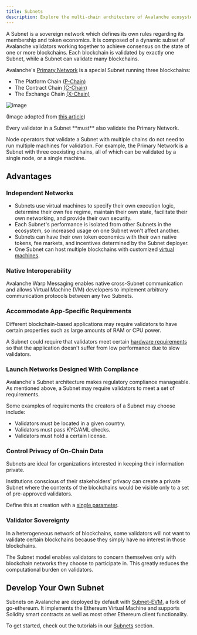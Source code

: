 ```yaml
---
title: Subnets
description: Explore the multi-chain architecture of Avalanche ecosystem.
---
```


A Subnet is a sovereign network which defines its own rules regarding its membership and token economics. It is composed of a dynamic subset of Avalanche validators working together to achieve consensus on the state of one or more blockchains. Each blockchain is validated by exactly one Subnet, while a Subnet can validate many blockchains.

Avalanche's [Primary Network](/docs/learn/primary-network) is a special Subnet running three blockchains:

- The Platform Chain [(P-Chain)](/docs/learn/primary-network#p-chain)
- The Contract Chain [(C-Chain)](/docs/learn/primary-network#c-chain)
- The Exchange Chain [(X-Chain)](/docs/learn/primary-network#x-chain)

![image](/images/subnet1.png)

(Image adopted from [this article](https://www.coinbase.com/cloud/discover/dev-foundations/intro-to-avalanche-subnets))

<Callout title="Note">
Every validator in a Subnet **must** also validate the Primary Network.
</Callout>

Node operators that validate a Subnet with multiple chains do not need to run multiple machines for validation. For example, the Primary Network is a Subnet with three coexisting chains, all of which can be validated by a single node, or a single machine.

## Advantages

### Independent Networks

- Subnets use virtual machines to specify their own execution logic, determine their own fee regime, maintain their own state, facilitate their own networking, and provide their own security.
- Each Subnet's performance is isolated from other Subnets in the ecosystem, so increased usage on one Subnet won't affect another.
- Subnets can have their own token economics with their own native tokens, fee markets, and incentives determined by the Subnet deployer.
- One Subnet can host multiple blockchains with customized [virtual machines](/docs/learn/virtual-machines).

### Native Interoperability

Avalanche Warp Messaging enables native cross-Subnet communication and allows Virtual Machine (VM) developers to implement arbitrary communication protocols between any two Subnets.

### Accommodate App-Specific Requirements

Different blockchain-based applications may require validators to have certain properties such as large amounts of RAM or CPU power.

A Subnet could require that validators meet certain [hardware requirements](/docs/nodes/run-a-node/manually#hardware-and-os-requirements) so that the application doesn't suffer from low performance due to slow validators.

### Launch Networks Designed With Compliance

Avalanche's Subnet architecture makes regulatory compliance manageable. As mentioned above, a Subnet may require validators to meet a set of requirements.

Some examples of requirements the creators of a Subnet may choose include:

- Validators must be located in a given country.
- Validators must pass KYC/AML checks.
- Validators must hold a certain license.

### Control Privacy of On-Chain Data

Subnets are ideal for organizations interested in keeping their information private.

Institutions conscious of their stakeholders' privacy can create a private Subnet where the contents of the blockchains would be visible only to a set of pre-approved validators.

Define this at creation with a [single parameter](/docs/nodes/configure/subnet-configs#private-subnet).

### Validator Sovereignty

In a heterogeneous network of blockchains, some validators will not want to validate certain blockchains because they simply have no interest in those blockchains.

The Subnet model enables validators to concern themselves only with blockchain networks they choose to participate in. This greatly reduces the computational burden on validators.

## Develop Your Own Subnet

Subnets on Avalanche are deployed by default with [Subnet-EVM](https://github.com/ava-labs/subnet-evm#subnet-evm), a fork of go-ethereum. It implements the Ethereum Virtual Machine and supports Solidity smart contracts as well as most other Ethereum client functionality.

To get started, check out the tutorials in our [Subnets](/docs/subnets/build-first-subnet) section.